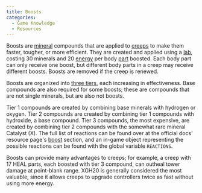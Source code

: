 ```yaml
---
title: Boosts
categories:
  - Game Knowledge
  - Resources
---
```


Boosts are [mineral](/Minerals) compounds that are applied to [creeps](/Creep) to make them faster, tougher, or more efficient. They are created and applied using a [lab](/StructureLab), costing 30 minerals and 20 [energy](/Energy) per body [part](/Parts) boosted. Each body part can only receive one boost, but different body parts in a creep may receive different boosts. Boosts are removed if the creep is renewed.

Boosts are organized into [three tiers](https://docs.screeps.com/resources.html#Mineral-compounds), each increasing in effectiveness. Base compounds are also required for some boosts; these are compounds that are not single minerals, but are also not boosts.

Tier 1 compounds are created by combining base minerals with hydrogen or oxygen. Tier 2 compounds are created by combining tier 1 compounds with hydroxide, a base compound. Tier 3 compounds, the most expensive, are created by combining tier 2 compounds with the somewhat rare mineral Catalyst (X). The full list of reactions can be found over at the official docs' resource page's [boost](https://docs.screeps.com/resources.html#Creep-boosts) section, and an in-game object representing the possible reactions can be found with the global variable `REACTIONS`.

Boosts can provide many advantages to creeps; for example, a creep with 17 HEAL parts, each boosted with tier 3 compound, can outheal tower damage at point-blank range. XGH20 is generally considered the most valuable, since it allows creeps to upgrade controllers twice as fast without using more energy.